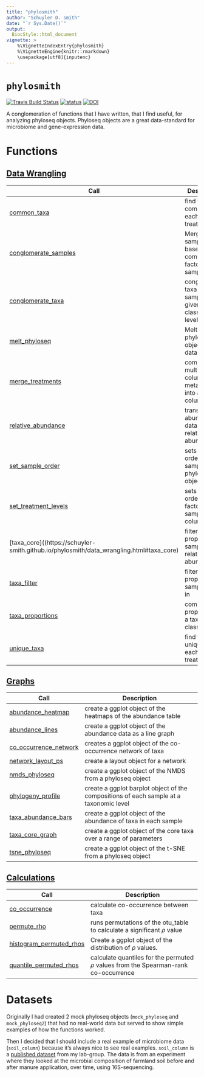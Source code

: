 ```yaml
---
title: "phylosmith"
author: "Schuyler D. smith"
date: "`r Sys.Date()`"
output: 
  BiocStyle::html_document
vignette: >
    %\VignetteIndexEntry{phylosmith}
    %\VignetteEngine{knitr::rmarkdown}
    \usepackage[utf8]{inputenc}
---
```

# `phylosmith` 

[![Travis Build Status](https://travis-ci.org/schuyler-smith/phylosmith.svg?branch=master)](https://github.com/schuyler-smith/phylosmith)
[![status](http://joss.theoj.org/papers/4d4780ab16c487764ebe108fa6bcdc2c/status.svg)](http://joss.theoj.org/papers/4d4780ab16c487764ebe108fa6bcdc2c)
[![DOI](https://zenodo.org/badge/159598780.svg)](https://zenodo.org/badge/latestdoi/159598780)

A conglomeration of functions that I have written, that I find useful, for 
analyzing phyloseq objects. Phyloseq objects are a great data-standard for 
microbiome and gene-expression data.

# Functions

## [Data Wrangling](
https://schuyler-smith.github.io/phylosmith/data_wrangling.html)

Call                | Description
-------------------- | --------------------------------------------------------
[common_taxa](https://schuyler-smith.github.io/phylosmith/data_wrangling.html#common_taxa) | find taxa common to each treatment
[conglomerate_samples](https://schuyler-smith.github.io/phylosmith/data_wrangling.html#conglomerate_samples)   |   Merge samples based on common factor within sample_data
[conglomerate_taxa](https://schuyler-smith.github.io/phylosmith/data_wrangling.html#conglomerate_taxa)  |  conglomerate taxa by sample on a given classification level
[melt_phyloseq](https://schuyler-smith.github.io/phylosmith/data_wrangling.html#melt_phyloseq)   |   Melt a phyloseq object into a data.table.
[merge_treatments](https://schuyler-smith.github.io/phylosmith/data_wrangling.html#merge_treatments) | combines multiple columns in meta-data into a single column
[relative_abundance](https://schuyler-smith.github.io/phylosmith/data_wrangling.html#relative_abundance) | transform abundance data to relative abundance
[set_sample_order](https://schuyler-smith.github.io/phylosmith/data_wrangling.html#set_sample_order) | sets the order of the samples of a phyloseq object
[set_treatment_levels](https://schuyler-smith.github.io/phylosmith/data_wrangling.html#set_treatment_levels) | sets the order of the factors in a sample_data column
[taxa_core]((https://schuyler-smith.github.io/phylosmith/data_wrangling.html#taxa_core) | filter taxa by proportion of samples and relative abundance
[taxa_filter](https://schuyler-smith.github.io/phylosmith/data_wrangling.html#taxa_filter) | filter taxa by proportion of samples seen in
[taxa_proportions](https://schuyler-smith.github.io/phylosmith/data_wrangling.html#taxa_proportions) | computes the proportion of a taxa classification
[unique_taxa](https://schuyler-smith.github.io/phylosmith/data_wrangling.html#unique_taxa) | find taxa unique to each treatment

## [Graphs](https://schuyler-smith.github.io/phylosmith/graphs.html)

Call                 | Description
-------------------- | --------------------------------------------------------
[abundance_heatmap](https://schuyler-smith.github.io/phylosmith/graphs.html#abundance_heatmap) | create a ggplot object of the heatmaps of the abundance table
[abundance_lines](https://schuyler-smith.github.io/phylosmith/graphs.html#abundance_lines) | create a ggplot object of the abundance data as a line graph
[co_occurrence_network](https://schuyler-smith.github.io/phylosmith/graphs.html#co_occurrence_network) | creates a ggplot object of the co-occurrence network of taxa
[network_layout_ps](https://schuyler-smith.github.io/phylosmith/graphs.html#network_layout_ps) | create a layout object for a network
[nmds_phyloseq](https://schuyler-smith.github.io/phylosmith/graphs.html#nmds_phyloseq)  | create a ggplot object of the NMDS from a phyloseq object
[phylogeny_profile](https://schuyler-smith.github.io/phylosmith/graphs.html#phylogeny_profile) | create a ggplot barplot object of the compositions of each sample at a taxonomic level
[taxa_abundance_bars](https://schuyler-smith.github.io/phylosmith/graphs.html#taxa_abundance_bars) | create a ggplot object of the abundance of taxa in each sample
[taxa_core_graph](https://schuyler-smith.github.io/phylosmith/graphs.html#taxa_core_graph) | create a ggplot object of the core taxa over a range of parameters
[tsne_phyloseq](https://schuyler-smith.github.io/phylosmith/graphs.html#tsne_phyloseq)  | create a ggplot object of the t-SNE from a phyloseq object

## [Calculations](https://schuyler-smith.github.io/phylosmith/
calculations.html)

Call                 | Description
-------------------- | --------------------------------------------------------
[co_occurrence](https://schuyler-smith.github.io/phylosmith/calculations.html#permute_rho) | calculate co-occurrence between taxa
[permute_rho](https://schuyler-smith.github.io/phylosmith/calculations.html#co_occurrence) | runs permutations of the otu_table to calculate a significant $\rho$ value
[histogram_permuted_rhos](https://schuyler-smith.github.io/phylosmith/calculations.html##histogram_permuted_rhos) | Create a ggplot object of the distribution of $\rho$ values.
[quantile_permuted_rhos](https://schuyler-smith.github.io/phylosmith/calculations.html##quantile_permuted_rhos) | calculate quantiles for the permuted $\rho$ values from the Spearman-rank co-occurrence

# Datasets

Originally I had created 2 mock phyloseq objects (`mock_phyloseq` and 
`mock_phyloseq2`) that had no real-world data but served to show simple 
examples of how the functions worked. 

Then I decided that I should include a real example of microbiome data 
(`soil_column`) because it's always nice to see real examples. 
`soil_column` is a <a href="https://www.frontiersin.org/
articles/10.3389/fmicb.2018.03197/full" target="_blank" 
>published dataset</a>  from my lab-group. The data is from an experiment 
where they looked at the microbial composition of farmland soil before and 
after manure application, over time, using 16S-sequencing.

<br>
<br>
